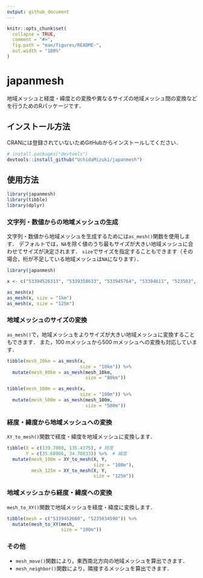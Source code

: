 ```yaml
---
output: github_document
---
```


<!-- README.md is generated from README.Rmd. Please edit that file -->

```r
knitr::opts_chunk$set(
  collapse = TRUE,
  comment = "#>",
  fig.path = "man/figures/README-",
  out.width = "100%"
)
```

# japanmesh

<!-- badges: start -->
<!-- badges: end -->

地域メッシュと経度・緯度との変換や異なるサイズの地域メッシュ間の変換などを行うためのRパッケージです．

## インストール方法

<!-- You can install the released version of japanmesh from [CRAN](https://CRAN.R-project.org) with: -->

<!-- ``` r -->
<!-- install.packages("japanmesh") -->
<!-- ``` -->

<!-- And the development version from [GitHub](https://github.com/) with: -->

CRANには登録されていないためGitHubからインストールしてください．

``` r
# install.packages("devtools")
devtools::install_github("UchidaMizuki/japanmesh")
```
## 使用方法

```r
library(japanmesh)
library(tibble)
library(dplyr)
```

### 文字列・数値からの地域メッシュの生成

文字列・数値から地域メッシュを生成するためには`as_mesh()`関数を使用します．
デフォルトでは，`NA`を除く値のうち最もサイズが大きい地域メッシュに合わせてサイズが決定されます．
`size`でサイズを指定することもできます（その場合，桁が不足している地域メッシュは`NA`になります）．

```r
library(japanmesh)

x <- c("53394526313", "5339358633", "533945764", "53394611", "523503", "5339", NA)

as_mesh(x)
as_mesh(x, size = "1km")
as_mesh(x, size = "125m")
```

### 地域メッシュのサイズの変換

`as_mesh()`で，地域メッシュをよりサイズが大きい地域メッシュに変換することもできます．
また，100 mメッシュから500 mメッシュへの変換も対応しています．

```r
tibble(mesh_10km = as_mesh(x, 
                           size = "10km")) %>% 
  mutate(mesh_80km = as_mesh(mesh_10km,
                             size = "80km"))

tibble(mesh_100m = as_mesh(x,
                           size = "100m")) %>% 
  mutate(mesh_500m = as_mesh(mesh_100m,
                             size = "500m"))
```

### 経度・緯度から地域メッシュへの変換

`XY_to_mesh()`関数で経度・緯度を地域メッシュに変換します．

```r
tibble(X = c(139.7008, 135.4375), # 経度
       Y = c(35.68906, 34.70833)) %>%  # 緯度
  mutate(mesh_100m = XY_to_mesh(X, Y,
                                size = "100m"),
         mesh_125m = XY_to_mesh(X, Y,
                                size = "125m"))
```

### 地域メッシュから経度・緯度への変換

`mesh_to_XY()`関数で地域メッシュを経度・緯度に変換します．


```r
tibble(mesh = c("5339452660", "5235034590")) %>% 
  mutate(mesh_to_XY(mesh,
                    size = "100m"))
```


### その他
- `mesh_move()`関数により，東西南北方向の地域メッシュを算出できます．
- `mesh_neighbor()`関数により，隣接するメッシュを算出できます．
